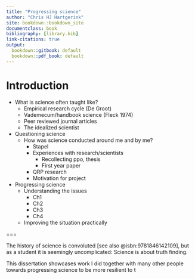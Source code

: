 ```yaml
---
title: "Progressing science"
author: "Chris HJ Hartgerink"
site: bookdown::bookdown_site
documentclass: book
bibliography: [library.bib]
link-citations: true
output:
  bookdown::gitbook: default
  bookdown::pdf_book: default
---
```


<!-- https://bookdown.org/yihui/bookdown/citations.html -->
# Introduction

* What is science often taught like?
  * Empirical research cycle (De Groot)
  * Vademecum/handbook science (Fleck 1974)
  * Peer reviewed journal articles
  * The idealized scientist
* Questioning science
  * How was science conducted around me and by me?
    * Stapel
    * Experiences with research/scientists
      * Recollecting ppo, thesis
      * First year paper
    * QRP research
    * Motivation for project
* Progressing science
  * Understanding the issues
    * Ch1
    * Ch2
    * Ch3
    * Ch4
  * Improving the situation practically


===

The history of science is convoluted [see also @isbn:9781846142109], but as a student it is seemingly uncomplicated: Science is about truth finding. 
<!-- context 2009 -->
<!-- [@doi:10.1080/08989621.2016.1268922]. -->




This dissertation showcases work I did together with many other people  towards progressing science to be more resilient to t
